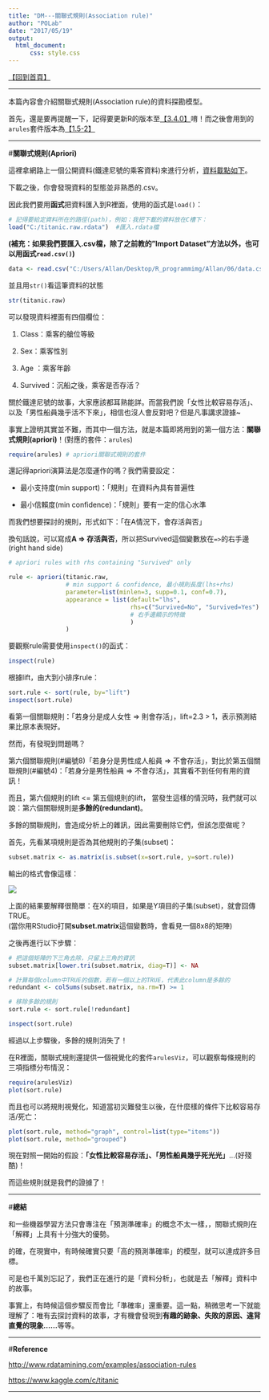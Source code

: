 ```yaml
---
title: "DM---關聯式規則(Association rule)"
author: "POLab"
date: "2017/05/19"
output:
  html_document:
      css: style.css
---
```


<a href="https://github.com/PO-LAB/Data-Mining" target="_blank">【回到首頁】</a> 
   
------
  
本篇內容會介紹關聯式規則(Association rule)的資料探勘模型。

首先，還是要再提醒一下，記得要更新R的版本至<a href="http://cran.csie.ntu.edu.tw/" target="_blank">【3.4.0】</a>唷！而之後會用到的`arules`套件版本為<a href="https://cran.r-project.org/web/packages/arules/index.html" target="_blank">【1.5-2】</a>

------
   
#**關聯式規則(Apriori)**   
   
這裡拿網路上一個公開資料(鐵達尼號的乘客資料)來進行分析，<a href="http://www.rdatamining.com/data/titanic.raw.rdata?attredirects=0&d=1" target="_blank">資料載點如下</a>。   

下載之後，你會發現資料的型態並非熟悉的.csv。   
   
因此我們要用**函式**把資料匯入到R裡面，使用的函式是`load()`：   

```r
# 記得要給定資料所在的路徑(path)，例如：我把下載的資料放在C槽下：
load("C:/titanic.raw.rdata")  #匯入.rdata檔
```   
   
**(補充：如果我們要匯入.csv檔，除了之前教的"Import Dataset"方法以外，也可以用函式`read.csv()`)**   
```r
data <- read.csv("C:/Users/Allan/Desktop/R_programmimg/Allan/06/data.csv")
```
   
   
並且用`str()`看這筆資料的狀態
```r
str(titanic.raw)
```

可以發現資料裡面有四個欄位：

1. Class：乘客的艙位等級  

2. Sex：乘客性別    

3. Age ：乘客年齡   

4. Survived：沉船之後，乘客是否存活？

   
關於鐵達尼號的故事，大家應該都耳熟能詳。而當我們說「女性比較容易存活」、以及「男性船員幾乎活不下來」，相信也沒人會反對吧？但是凡事講求證據~   
   
事實上證明其實並不難，而其中一個方法，就是本篇即將用到的第一個方法：**關聯式規則(apriori)**！(對應的套件：`arules`)
   
```r
require(arules) # apriori關聯式規則的套件
```

還記得apriori演算法是怎麼運作的嗎？我們需要設定：

* 最小支持度(min support)：「規則」在資料內具有普遍性   

* 最小信賴度(min confidence)：「規則」要有一定的信心水準   

   
而我們想要探討的規則，形式如下：「在A情況下，會存活與否」   
   
換句話說，可以寫成**A => 存活與否**，所以把Survived這個變數放在`=>`的右手邊(right hand side)

```r
# apriori rules with rhs containing "Survived" only

rule <- apriori(titanic.raw, 
                # min support & confidence, 最小規則長度(lhs+rhs)
                parameter=list(minlen=3, supp=0.1, conf=0.7),  
                appearance = list(default="lhs",
                                  rhs=c("Survived=No", "Survived=Yes") 
                                  # 右手邊顯示的特徵
                                  )
                )  
```   

要觀察rule需要使用`inspect()`的函式：

```r
inspect(rule)
```
   
根據lift，由大到小排序rule：   
```r
sort.rule <- sort(rule, by="lift")
inspect(sort.rule)
```

看第一個關聯規則：「若身分是成人女性 => 則會存活」，lift=2.3 > 1，表示預測結果比原本表現好。   

然而，有發現到問題嗎？   
   
第六個關聯規則(#編號8)「若身分是男性成人船員 => 不會存活」，對比於第五個關聯規則(#編號4)：「若身分是男性船員 => 不會存活」，其實看不到任何有用的資訊！   
   
而且，第六個規則的lift <= 第五個規則的lift，   當發生這樣的情況時，我們就可以說：第六個關聯規則是**多餘的(redundant)**。   
   
多餘的關聯規則，會造成分析上的雜訊，因此需要刪除它們，但該怎麼做呢？   
   
首先，先看某項規則是否為其他規則的子集(subset)：
```r
subset.matrix <- as.matrix(is.subset(x=sort.rule, y=sort.rule))
```
輸出的格式會像這樣：

<img src="2.png" />   

上面的結果要解釋很簡單：在X的項目，如果是Y項目的子集(subset)，就會回傳TRUE。   
(當你用RStudio打開**subset.matrix**這個變數時，會看見一個8x8的矩陣)

之後再進行以下步驟：
```r
# 把這個矩陣的下三角去除，只留上三角的資訊
subset.matrix[lower.tri(subset.matrix, diag=T)] <- NA

# 計算每個column中TRUE的個數，若有一個以上的TRUE，代表此column是多餘的
redundant <- colSums(subset.matrix, na.rm=T) >= 1

# 移除多餘的規則
sort.rule <- sort.rule[!redundant]

inspect(sort.rule)
```
經過以上步驟後，多餘的規則消失了！   

在R裡面，關聯式規則還提供一個視覺化的套件`arulesViz`，可以觀察每條規則的三項指標分布情況：

```r
require(arulesViz)
plot(sort.rule)
```

而且也可以將規則視覺化，知道當初災難發生以後，在什麼樣的條件下比較容易存活/死亡：
```r
plot(sort.rule, method="graph", control=list(type="items"))
plot(sort.rule, method="grouped")
```

現在對照一開始的假設：**「女性比較容易存活」、「男性船員幾乎死光光」**...(好殘酷)！   

而這些規則就是我們的證據了！   


------
   
#**總結**  

和一些機器學習方法只會專注在「預測準確率」的概念不太一樣，，關聯式規則在「解釋」上具有十分強大的優勢。   

的確，在現實中，有時候確實只要「高的預測準確率」的模型，就可以達成許多目標。    
   
可是也千萬別忘記了，我們正在進行的是「資料分析」，也就是去「解釋」資料中的故事。   
   
事實上，有時候這個步驟反而會比「準確率」還重要。這一點，稍微思考一下就能理解了：唯有去探討資料的故事，才有機會發現到**有趣的跡象、失敗的原因、違背直覺的現象......**等等。   


------
   
#**Reference**  

<a href="http://www.rdatamining.com/examples/association-rules
" target="_blank">http://www.rdatamining.com/examples/association-rules
</a>   
   

<a href="https://www.kaggle.com/c/titanic
" target="_blank">https://www.kaggle.com/c/titanic
</a>   

------
